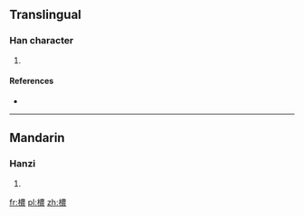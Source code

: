 ==Translingual==

===Han character===
{{Han char|rn=75|rad=木|as=13|sn=17|four=|canj=DTWV}}

# {{defn|Han|sort=木13}}

====References====
* {{Han ref|kx=0556.020|dkj=15634|hdz=21301.120|uh=6A82|ud=27266}}

----

==Mandarin==

===Hanzi===
{{cmn-hanzi|pin=[[nóng]] ([[nong2]])|wg=nung<sup>2</sup>}}

# {{defn|lang=cmn|sort=木13}}

[[fr:檂]]
[[pl:檂]]
[[zh:檂]]